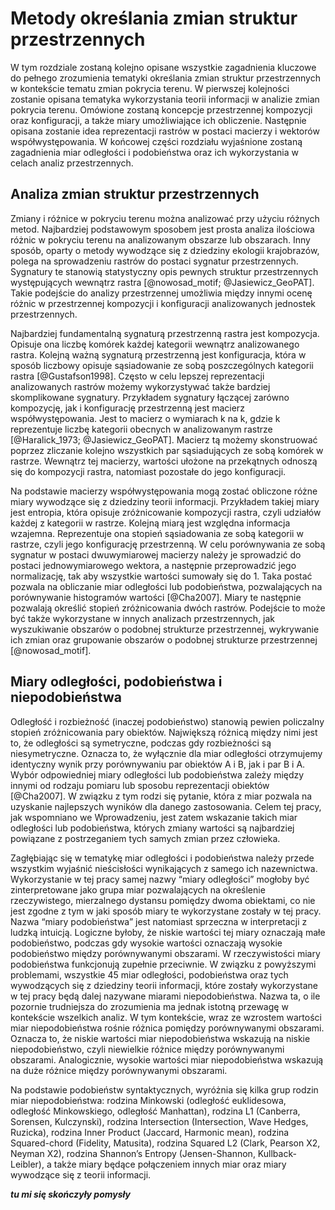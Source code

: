 # Metody określania zmian struktur przestrzennych {#sec-lit}

<!-- Ten rozdział zawiera wyjaśnienie kontekstu pracy. -->

<!-- Pisząc ten rozdział proszę pomyśleć o osobach, które zupełnie nie znają opisywanej tematyki. -->
<!-- Należy tutaj krok po kroku wyjaśnić podstawowe koncepcje, istotność problemu, wyniki poprzednich podobnych badań, itd. -->
<!-- Ten rozdział obejmuje tylko kwestie, które już zostały wykonane przez inne osoby - nowe wyniki mają swoje miejsce w rozdziale [-@sec-wyniki]. -->

<!-- Każda kwestia opisana w tym rozdziale powinna być cytowana. -->
<!-- Dodatnie cytowania odbywa się poprzez uzupełnienie pliku `thesis.bib` zapisem w formacie BibTeX, a następnie dodanie nazwy referencji poprzedzonej znakiem `@`. -->
<!-- Przykładowo, zacytowanie książki Geocomputation with R odbywa się poprzez [@lovelace_geocomputation_2019]. -->
<!-- https://tex.stackexchange.com/questions/143/what-are-good-sites-to-find-citations-in-bibtex-format -->

<!-- W przypadku, gdy cytowanie zostało poprawnie wpisane oraz istnieje w pliku `thesis.bib` to bibliografia powinna się automatycznie wygenerować na końcu pracy. -->

<!-- W przypadku, gdy praca dyplomowa opisuje konkretny obszar to można po tym rozdziale stworzyć kolejny rozdział opisujący "obszar badań". -->

<!-- Ten i kolejne rozdziału moją mieć także podrozdziały. -->
<!-- Tworzenie podrozdziałów polega na stworzeniu nowej linii rozpoczynającej się od znaków `##` a następnie tytułu podrozdziału. -->
<!-- Dodatkowo w postaci `{#sec-}` można dodać skrót nazwy rozdziału/podrozdziału umożliwiający odnoszenie się do niego używając operatora `[-@sec]`. -->

<!-- ## Podrozdział {#sec-podr} -->

<!-- Przykładowo, "te kwestie zostały opisane w podrozdziale [-@sec-podr]". -->
<!-- Zwróć uwagę, że w ten sposób automatycznie tworzony jest odnośnik w pliku PDF. -->


<!-- cały rozdział o tym jakie są rodziny miar odległości, skąd się wywodzą, kto je stworzył i jak są liczone -->
<!-- * dodać rozdział 2 przegląd literatury - rozdział teoretyczny, opisujący czym są kompozycja, konfiguracja, macierze współwystępowania, wektor współwystępowania, metryki entropia, informacja wzajemna, na czym polega porównywanie dwóch obrazów i miary niepodobieństwa i przykłady. -->


W tym rozdziale zostaną kolejno opisane wszystkie zagadnienia kluczowe do pełnego zrozumienia tematyki określania zmian struktur przestrzennych w kontekście tematu zmian pokrycia terenu. W pierwszej kolejności zostanie opisana tematyka wykorzystania teorii informacji w analizie zmian pokrycia terenu. Omówione zostaną koncepcje przestrzennej kompozycji oraz konfiguracji, a także miary umożliwiające ich obliczenie. Następnie opisana zostanie idea reprezentacji rastrów w postaci macierzy i wektorów współwystępowania. W końcowej części rozdziału wyjaśnione zostaną zagadnienia miar odległości i podobieństwa oraz ich wykorzystania w celach analiz przestrzennych.


## Analiza zmian struktur przestrzennych

Zmiany i różnice w pokryciu terenu można analizować przy użyciu różnych metod. Najbardziej podstawowym sposobem jest prosta analiza ilościowa różnic w pokryciu terenu na analizowanym obszarze lub obszarach. Inny sposób, oparty o metody wywodzące się z dziedziny ekologii krajobrazów, polega na sprowadzeniu rastrów do postaci sygnatur przestrzennych. Sygnatury te stanowią statystyczny opis pewnych struktur przestrzennych występujących wewnątrz rastra [@nowosad_motif; @Jasiewicz_GeoPAT]. Takie podejście do analizy przestrzennej umożliwia między innymi ocenę różnic w przestrzennej kompozycji i konfiguracji analizowanych jednostek przestrzennych.

Najbardziej fundamentalną sygnaturą przestrzenną rastra jest kompozycja. Opisuje ona liczbę komórek każdej kategorii wewnątrz analizowanego rastra. Kolejną ważną sygnaturą przestrzenną jest konfiguracja, która w sposób liczbowy opisuje sąsiadowanie ze sobą poszczególnych kategorii rastra [@Gustafson1998]. Często w celu lepszej reprezentacji analizowanych rastrów możemy wykorzystywać także bardziej skomplikowane sygnatury. Przykładem sygnatury łączącej zarówno kompozycję, jak i konfigurację przestrzenną jest macierz współwystępowania. Jest to macierz o wymiarach k na k, gdzie k reprezentuje liczbę kategorii obecnych w analizowanym rastrze [@Haralick_1973; @Jasiewicz_GeoPAT]. Macierz tą możemy skonstruować poprzez zliczanie kolejno wszystkich par sąsiadujących ze sobą komórek w rastrze. Wewnątrz tej macierzy, wartości ułożone na przekątnych odnoszą się do kompozycji rastra, natomiast pozostałe do jego konfiguracji.

Na podstawie macierzy współwystępowania mogą zostać obliczone różne miary wywodzące się z dziedziny teorii informacji. Przykładem takiej miary jest entropia, która opisuje zróżnicowanie kompozycji rastra, czyli udziałów każdej z kategorii w rastrze. Kolejną miarą jest względna informacja wzajemna. Reprezentuje ona stopień sąsiadowania ze sobą kategorii w rastrze, czyli jego konfigurację przestrzenną. W celu porównywania ze sobą sygnatur w postaci dwuwymiarowej macierzy należy je sprowadzić do postaci jednowymiarowego wektora, a następnie przeprowadzić jego normalizację, tak aby wszystkie wartości sumowały się do 1. Taka postać pozwala na obliczanie miar odległości lub podobieństwa, pozwalających na porównywanie histogramów wartości [@Cha2007]. Miary te następnie pozwalają określić stopień zróżnicowania dwóch rastrów. Podejście to może być także wykorzystane w innych analizach przestrzennych, jak wyszukiwanie obszarów o podobnej strukturze przestrzennej, wykrywanie ich zmian oraz grupowanie obszarów o podobnej strukturze przestrzennej [@nowosad_motif].


## Miary odległości, podobieństwa i niepodobieństwa

Odległość i rozbieżność (inaczej podobieństwo) stanowią pewien policzalny stopień zróżnicowania pary obiektów. Największą różnicą między nimi jest to, że odległości są symetryczne, podczas gdy rozbieżności są niesymetryczne. Oznacza to, że wyłącznie dla miar odległości otrzymujemy identyczny wynik przy porównywaniu par obiektów A i B, jak i par B i A. Wybór odpowiedniej miary odległości lub podobieństwa zależy między innymi od rodzaju pomiaru lub sposobu reprezentacji obiektów [@Cha2007]. W związku z tym rodzi się pytanie, która z miar pozwala na uzyskanie najlepszych wyników dla danego zastosowania. Celem tej pracy, jak wspomniano we Wprowadzeniu, jest zatem wskazanie takich miar odległości lub podobieństwa, których zmiany wartości są najbardziej powiązane z postrzeganiem tych samych zmian przez człowieka.

Zagłębiając się w tematykę miar odległości i podobieństwa należy przede wszystkim wyjaśnić nieścisłości wynikających z samego ich nazewnictwa. Wykorzystanie w tej pracy samej nazwy "miary odległości" mogłoby być zinterpretowane jako grupa miar pozwalających na określenie rzeczywistego, mierzalnego dystansu pomiędzy dwoma obiektami, co nie jest zgodne z tym w jaki sposób miary te wykorzystane zostały w tej pracy. Nazwa "miary podobieństwa" jest natomiast sprzeczna w interpretacji z ludzką intuicją. Logiczne byłoby, że niskie wartości tej miary oznaczają małe podobieństwo, podczas gdy wysokie wartości oznaczają wysokie podobieństwo między porównywanymi obszarami. W rzeczywistości miary podobieństwa funkcjonują zupełnie przeciwnie. W związku z powyższymi problemami, wszystkie 45 miar odległości, podobieństwa oraz tych wywodzących się z dziedziny teorii informacji, które zostały wykorzystane w tej pracy będą dalej nazywane miarami niepodobieństwa. Nazwa ta, o ile pozornie trudniejsza do zrozumienia ma jednak istotną przewagę w kontekście wszelkich analiz. W tym kontekście, wraz ze wzrostem wartości miar niepodobieństwa rośnie różnica pomiędzy porównywanymi obszarami. Oznacza to, że niskie wartości miar niepodobieństwa wskazują na niskie niepodobieństwo, czyli niewielkie różnice między porównywanymi obszarami. Analogicznie, wysokie wartości miar niepodobieństwa wskazują na duże różnice między porównywanymi obszarami.

Na podstawie podobieństw syntaktycznych, wyróżnia się kilka grup rodzin miar niepodobieństwa: rodzina Minkowski (odległość euklidesowa, odległość Minkowskiego, odległość Manhattan), rodzina L1 (Canberra, Sorensen, Kulczynski), rodzina Intersection (Intersection, Wave Hedges, Ruzicka), rodzina Inner Product (Jaccard, Harmonic mean), rodzina Squared-chord (Fidelity, Matusita), rodzina Squared L2 (Clark, Pearson X2, Neyman X2), rodzina Shannon’s Entropy (Jensen-Shannon, Kullback-Leibler), a także miary będące połączeniem innych miar oraz miary wywodzące się z teorii informacji.

***tu mi się skończyły pomysły***
